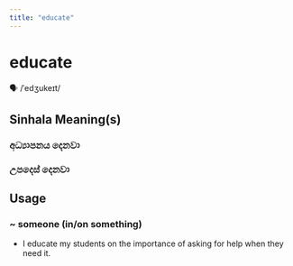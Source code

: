 ```yaml
---
title: "educate"
---
```


# educate

🗣️ /ˈedʒukeɪt/

## Sinhala Meaning(s)

### අධ්‍යාපනය දෙනවා
### උපදෙස් දෙනවා

## Usage

### ~ someone (in/on something)

- I educate my students on the importance of asking for help when they need it.


